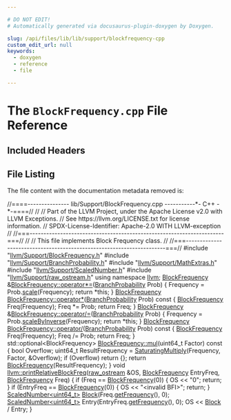 ```yaml
---

# DO NOT EDIT!
# Automatically generated via docusaurus-plugin-doxygen by Doxygen.

slug: /api/files/lib/lib/support/blockfrequency-cpp
custom_edit_url: null
keywords:
  - doxygen
  - reference
  - file

---
```





# The `BlockFrequency.cpp` File Reference

<DoxygenPage pluginConfig={pluginConfig}>



## Included Headers

<IncludesList>
<IncludesListItem
  filePath="llvm/Support/BlockFrequency.h"
  permalink="/docs/api/files/include/include/llvm/include/llvm/support/blockfrequency-h"
  isLocal="true" />
<IncludesListItem
  filePath="llvm/Support/BranchProbability.h"
  permalink="/docs/api/files/include/include/llvm/include/llvm/support/branchprobability-h"
  isLocal="true" />
<IncludesListItem
  filePath="llvm/Support/MathExtras.h"
  permalink="/docs/api/files/include/include/llvm/include/llvm/support/mathextras-h"
  isLocal="true" />
<IncludesListItem
  filePath="llvm/Support/ScaledNumber.h"
  permalink="/docs/api/files/include/include/llvm/include/llvm/support/scalednumber-h"
  isLocal="true" />
<IncludesListItem
  filePath="llvm/Support/raw_ostream.h"
  permalink="/docs/api/files/include/include/llvm/include/llvm/support/raw-ostream-h"
  isLocal="true" />
</IncludesList>


## File Listing

The file content with the documentation metadata removed is:

<ProgramListing>

<Link id="l00001" /><CodeLine lineNumber="1"><Highlight kind="comment">//====--------------- lib/Support/BlockFrequency.cpp -----------&#42;- C++ -&#42;-====//</Highlight><Highlight kind="normal"></Highlight></CodeLine>
<Link id="l00002" /><CodeLine lineNumber="2"><Highlight kind="normal"></Highlight><Highlight kind="comment">//</Highlight><Highlight kind="normal"></Highlight></CodeLine>
<Link id="l00003" /><CodeLine lineNumber="3"><Highlight kind="normal"></Highlight><Highlight kind="comment">// Part of the LLVM Project, under the Apache License v2.0 with LLVM Exceptions.</Highlight><Highlight kind="normal"></Highlight></CodeLine>
<Link id="l00004" /><CodeLine lineNumber="4"><Highlight kind="normal"></Highlight><Highlight kind="comment">// See https://llvm.org/LICENSE.txt for license information.</Highlight><Highlight kind="normal"></Highlight></CodeLine>
<Link id="l00005" /><CodeLine lineNumber="5"><Highlight kind="normal"></Highlight><Highlight kind="comment">// SPDX-License-Identifier: Apache-2.0 WITH LLVM-exception</Highlight><Highlight kind="normal"></Highlight></CodeLine>
<Link id="l00006" /><CodeLine lineNumber="6"><Highlight kind="normal"></Highlight><Highlight kind="comment">//</Highlight><Highlight kind="normal"></Highlight></CodeLine>
<Link id="l00007" /><CodeLine lineNumber="7"><Highlight kind="normal"></Highlight><Highlight kind="comment">//===----------------------------------------------------------------------===//</Highlight><Highlight kind="normal"></Highlight></CodeLine>
<Link id="l00008" /><CodeLine lineNumber="8"><Highlight kind="normal"></Highlight><Highlight kind="comment">//</Highlight><Highlight kind="normal"></Highlight></CodeLine>
<Link id="l00009" /><CodeLine lineNumber="9"><Highlight kind="normal"></Highlight><Highlight kind="comment">// This file implements Block Frequency class.</Highlight><Highlight kind="normal"></Highlight></CodeLine>
<Link id="l00010" /><CodeLine lineNumber="10"><Highlight kind="normal"></Highlight><Highlight kind="comment">//</Highlight><Highlight kind="normal"></Highlight></CodeLine>
<Link id="l00011" /><CodeLine lineNumber="11"><Highlight kind="normal"></Highlight><Highlight kind="comment">//===----------------------------------------------------------------------===//</Highlight><Highlight kind="normal"></Highlight></CodeLine>
<Link id="l00012" /><CodeLine lineNumber="12"><Highlight kind="normal"></Highlight></CodeLine>
<Link id="l00013" /><CodeLine lineNumber="13"><Highlight kind="normal"></Highlight><Highlight kind="preprocessor">#include &quot;<a href="/docs/api/files/include/include/llvm/include/llvm/support/blockfrequency-h">llvm/Support/BlockFrequency.h</a>&quot;</Highlight><Highlight kind="normal"></Highlight></CodeLine>
<Link id="l00014" /><CodeLine lineNumber="14"><Highlight kind="normal"></Highlight><Highlight kind="preprocessor">#include &quot;<a href="/docs/api/files/include/include/llvm/include/llvm/support/branchprobability-h">llvm/Support/BranchProbability.h</a>&quot;</Highlight><Highlight kind="normal"></Highlight></CodeLine>
<Link id="l00015" /><CodeLine lineNumber="15"><Highlight kind="normal"></Highlight><Highlight kind="preprocessor">#include &quot;<a href="/docs/api/files/include/include/llvm/include/llvm/support/mathextras-h">llvm/Support/MathExtras.h</a>&quot;</Highlight><Highlight kind="normal"></Highlight></CodeLine>
<Link id="l00016" /><CodeLine lineNumber="16"><Highlight kind="normal"></Highlight><Highlight kind="preprocessor">#include &quot;<a href="/docs/api/files/include/include/llvm/include/llvm/support/scalednumber-h">llvm/Support/ScaledNumber.h</a>&quot;</Highlight><Highlight kind="normal"></Highlight></CodeLine>
<Link id="l00017" /><CodeLine lineNumber="17"><Highlight kind="normal"></Highlight><Highlight kind="preprocessor">#include &quot;<a href="/docs/api/files/include/include/llvm/include/llvm/support/raw-ostream-h">llvm/Support/raw&#95;ostream.h</a>&quot;</Highlight><Highlight kind="normal"></Highlight></CodeLine>
<Link id="l00018" /><CodeLine lineNumber="18"><Highlight kind="normal"></Highlight></CodeLine>
<Link id="l00019" /><CodeLine lineNumber="19"><Highlight kind="normal"></Highlight><Highlight kind="keyword">using namespace </Highlight><Highlight kind="normal"><a href="/docs/api/namespaces/llvm">llvm</a>;</Highlight></CodeLine>
<Link id="l00020" /><CodeLine lineNumber="20"><Highlight kind="normal"></Highlight></CodeLine>
<Link id="l00021" /><CodeLine lineNumber="21" lineLink="/docs/api/classes/llvm/blockfrequency/#af3d21db88053efddb1fab40325f88fe3"><Highlight kind="normal"><a href="/docs/api/classes/llvm/blockfrequency/#ae7f6692748a6f136c949352de096a4cd">BlockFrequency</a> &amp;<a href="/docs/api/classes/llvm/blockfrequency/#af3d21db88053efddb1fab40325f88fe3">BlockFrequency::operator&#42;=</a>(<a href="/docs/api/classes/llvm/branchprobability">BranchProbability</a> Prob) &#123;</Highlight></CodeLine>
<Link id="l00022" /><CodeLine lineNumber="22"><Highlight kind="normal">  Frequency = Prob.<a href="/docs/api/classes/llvm/branchprobability/#a9ccfc22b308af94572ad6843ecc21055">scale</a>(Frequency);</Highlight></CodeLine>
<Link id="l00023" /><CodeLine lineNumber="23"><Highlight kind="normal">  </Highlight><Highlight kind="keywordflow">return</Highlight><Highlight kind="normal"> &#42;</Highlight><Highlight kind="keyword">this</Highlight><Highlight kind="normal">;</Highlight></CodeLine>
<Link id="l00024" /><CodeLine lineNumber="24"><Highlight kind="normal">&#125;</Highlight></CodeLine>
<Link id="l00025" /><CodeLine lineNumber="25"><Highlight kind="normal"></Highlight></CodeLine>
<Link id="l00026" /><CodeLine lineNumber="26" lineLink="/docs/api/classes/llvm/blockfrequency/#ab81f3ce1ca68468d20391910b841a78b"><Highlight kind="normal"><a href="/docs/api/classes/llvm/blockfrequency/#ae7f6692748a6f136c949352de096a4cd">BlockFrequency</a> <a href="/docs/api/classes/llvm/blockfrequency/#ab81f3ce1ca68468d20391910b841a78b">BlockFrequency::operator&#42;</a>(<a href="/docs/api/classes/llvm/branchprobability">BranchProbability</a> Prob)</Highlight><Highlight kind="keyword"> const </Highlight><Highlight kind="normal">&#123;</Highlight></CodeLine>
<Link id="l00027" /><CodeLine lineNumber="27"><Highlight kind="normal">  <a href="/docs/api/classes/llvm/blockfrequency/#ae7f6692748a6f136c949352de096a4cd">BlockFrequency</a> Freq(Frequency);</Highlight></CodeLine>
<Link id="l00028" /><CodeLine lineNumber="28"><Highlight kind="normal">  Freq &#42;= Prob;</Highlight></CodeLine>
<Link id="l00029" /><CodeLine lineNumber="29"><Highlight kind="normal">  </Highlight><Highlight kind="keywordflow">return</Highlight><Highlight kind="normal"> Freq;</Highlight></CodeLine>
<Link id="l00030" /><CodeLine lineNumber="30"><Highlight kind="normal">&#125;</Highlight></CodeLine>
<Link id="l00031" /><CodeLine lineNumber="31"><Highlight kind="normal"></Highlight></CodeLine>
<Link id="l00032" /><CodeLine lineNumber="32" lineLink="/docs/api/classes/llvm/blockfrequency/#af724ffc512f3dc4374e71297186cf191"><Highlight kind="normal"><a href="/docs/api/classes/llvm/blockfrequency/#ae7f6692748a6f136c949352de096a4cd">BlockFrequency</a> &amp;<a href="/docs/api/classes/llvm/blockfrequency/#af724ffc512f3dc4374e71297186cf191">BlockFrequency::operator/=</a>(<a href="/docs/api/classes/llvm/branchprobability">BranchProbability</a> Prob) &#123;</Highlight></CodeLine>
<Link id="l00033" /><CodeLine lineNumber="33"><Highlight kind="normal">  Frequency = Prob.<a href="/docs/api/classes/llvm/branchprobability/#a654bfa34e440912fecad8a6bd989d992">scaleByInverse</a>(Frequency);</Highlight></CodeLine>
<Link id="l00034" /><CodeLine lineNumber="34"><Highlight kind="normal">  </Highlight><Highlight kind="keywordflow">return</Highlight><Highlight kind="normal"> &#42;</Highlight><Highlight kind="keyword">this</Highlight><Highlight kind="normal">;</Highlight></CodeLine>
<Link id="l00035" /><CodeLine lineNumber="35"><Highlight kind="normal">&#125;</Highlight></CodeLine>
<Link id="l00036" /><CodeLine lineNumber="36"><Highlight kind="normal"></Highlight></CodeLine>
<Link id="l00037" /><CodeLine lineNumber="37" lineLink="/docs/api/classes/llvm/blockfrequency/#a35b52f21370e519580f95513178e682c"><Highlight kind="normal"><a href="/docs/api/classes/llvm/blockfrequency/#ae7f6692748a6f136c949352de096a4cd">BlockFrequency</a> <a href="/docs/api/classes/llvm/blockfrequency/#a35b52f21370e519580f95513178e682c">BlockFrequency::operator/</a>(<a href="/docs/api/classes/llvm/branchprobability">BranchProbability</a> Prob)</Highlight><Highlight kind="keyword"> const </Highlight><Highlight kind="normal">&#123;</Highlight></CodeLine>
<Link id="l00038" /><CodeLine lineNumber="38"><Highlight kind="normal">  <a href="/docs/api/classes/llvm/blockfrequency/#ae7f6692748a6f136c949352de096a4cd">BlockFrequency</a> Freq(Frequency);</Highlight></CodeLine>
<Link id="l00039" /><CodeLine lineNumber="39"><Highlight kind="normal">  Freq /= Prob;</Highlight></CodeLine>
<Link id="l00040" /><CodeLine lineNumber="40"><Highlight kind="normal">  </Highlight><Highlight kind="keywordflow">return</Highlight><Highlight kind="normal"> Freq;</Highlight></CodeLine>
<Link id="l00041" /><CodeLine lineNumber="41"><Highlight kind="normal">&#125;</Highlight></CodeLine>
<Link id="l00042" /><CodeLine lineNumber="42"><Highlight kind="normal"></Highlight></CodeLine>
<Link id="l00043" /><CodeLine lineNumber="43" lineLink="/docs/api/classes/llvm/blockfrequency/#a822c8d45c2ef32b52c93ea433f7c4659"><Highlight kind="normal">std::optional&lt;BlockFrequency&gt; <a href="/docs/api/classes/llvm/blockfrequency/#a822c8d45c2ef32b52c93ea433f7c4659">BlockFrequency::mul</a>(uint64&#95;t Factor)</Highlight><Highlight kind="keyword"> const </Highlight><Highlight kind="normal">&#123;</Highlight></CodeLine>
<Link id="l00044" /><CodeLine lineNumber="44"><Highlight kind="normal">  </Highlight><Highlight kind="keywordtype">bool</Highlight><Highlight kind="normal"> Overflow;</Highlight></CodeLine>
<Link id="l00045" /><CodeLine lineNumber="45"><Highlight kind="normal">  uint64&#95;t ResultFrequency = <a href="/docs/api/namespaces/llvm/#aa6c35ac16c3c23e443f27a025d7a1597">SaturatingMultiply</a>(Frequency, Factor, &amp;Overflow);</Highlight></CodeLine>
<Link id="l00046" /><CodeLine lineNumber="46"><Highlight kind="normal">  </Highlight><Highlight kind="keywordflow">if</Highlight><Highlight kind="normal"> (Overflow)</Highlight></CodeLine>
<Link id="l00047" /><CodeLine lineNumber="47"><Highlight kind="normal">    </Highlight><Highlight kind="keywordflow">return</Highlight><Highlight kind="normal"> &#123;&#125;;</Highlight></CodeLine>
<Link id="l00048" /><CodeLine lineNumber="48"><Highlight kind="normal">  </Highlight><Highlight kind="keywordflow">return</Highlight><Highlight kind="normal"> <a href="/docs/api/classes/llvm/blockfrequency/#ae7f6692748a6f136c949352de096a4cd">BlockFrequency</a>(ResultFrequency);</Highlight></CodeLine>
<Link id="l00049" /><CodeLine lineNumber="49"><Highlight kind="normal">&#125;</Highlight></CodeLine>
<Link id="l00050" /><CodeLine lineNumber="50"><Highlight kind="normal"></Highlight></CodeLine>
<Link id="l00051" /><CodeLine lineNumber="51" lineLink="/docs/api/namespaces/llvm/#ac4d074876aec87f462a07b2999827758"><Highlight kind="normal"></Highlight><Highlight kind="keywordtype">void</Highlight><Highlight kind="normal"> <a href="/docs/api/namespaces/llvm/#ac4d074876aec87f462a07b2999827758">llvm::printRelativeBlockFreq</a>(<a href="/docs/api/classes/llvm/raw-ostream">raw&#95;ostream</a> &amp;OS, <a href="/docs/api/classes/llvm/blockfrequency">BlockFrequency</a> EntryFreq,</Highlight></CodeLine>
<Link id="l00052" /><CodeLine lineNumber="52"><Highlight kind="normal">                                  <a href="/docs/api/classes/llvm/blockfrequency">BlockFrequency</a> Freq) &#123;</Highlight></CodeLine>
<Link id="l00053" /><CodeLine lineNumber="53"><Highlight kind="normal">  </Highlight><Highlight kind="keywordflow">if</Highlight><Highlight kind="normal"> (Freq == <a href="/docs/api/classes/llvm/blockfrequency">BlockFrequency</a>(0)) &#123;</Highlight></CodeLine>
<Link id="l00054" /><CodeLine lineNumber="54"><Highlight kind="normal">    OS &lt;&lt; </Highlight><Highlight kind="stringliteral">&quot;0&quot;</Highlight><Highlight kind="normal">;</Highlight></CodeLine>
<Link id="l00055" /><CodeLine lineNumber="55"><Highlight kind="normal">    </Highlight><Highlight kind="keywordflow">return</Highlight><Highlight kind="normal">;</Highlight></CodeLine>
<Link id="l00056" /><CodeLine lineNumber="56"><Highlight kind="normal">  &#125;</Highlight></CodeLine>
<Link id="l00057" /><CodeLine lineNumber="57"><Highlight kind="normal">  </Highlight><Highlight kind="keywordflow">if</Highlight><Highlight kind="normal"> (EntryFreq == <a href="/docs/api/classes/llvm/blockfrequency">BlockFrequency</a>(0)) &#123;</Highlight></CodeLine>
<Link id="l00058" /><CodeLine lineNumber="58"><Highlight kind="normal">    OS &lt;&lt; </Highlight><Highlight kind="stringliteral">&quot;&lt;invalid BFI&gt;&quot;</Highlight><Highlight kind="normal">;</Highlight></CodeLine>
<Link id="l00059" /><CodeLine lineNumber="59"><Highlight kind="normal">    </Highlight><Highlight kind="keywordflow">return</Highlight><Highlight kind="normal">;</Highlight></CodeLine>
<Link id="l00060" /><CodeLine lineNumber="60"><Highlight kind="normal">  &#125;</Highlight></CodeLine>
<Link id="l00061" /><CodeLine lineNumber="61"><Highlight kind="normal">  <a href="/docs/api/classes/llvm/scalednumber">ScaledNumber&lt;uint64&#95;t&gt;</a> <a href="/docs/api/namespaces/llvm/#a0e00fad9c34de40b1e31f3aa6f8e024cae1e4c8c9ccd9fc39c391da4bcd093fb2">Block</a>(Freq.<a href="/docs/api/classes/llvm/blockfrequency/#a8e9ed6b20c2503f66f1fd0725297aedc">getFrequency</a>(), 0);</Highlight></CodeLine>
<Link id="l00062" /><CodeLine lineNumber="62"><Highlight kind="normal">  <a href="/docs/api/classes/llvm/scalednumber">ScaledNumber&lt;uint64&#95;t&gt;</a> Entry(EntryFreq.<a href="/docs/api/classes/llvm/blockfrequency/#a8e9ed6b20c2503f66f1fd0725297aedc">getFrequency</a>(), 0);</Highlight></CodeLine>
<Link id="l00063" /><CodeLine lineNumber="63"><Highlight kind="normal">  OS &lt;&lt; <a href="/docs/api/namespaces/llvm/#a0e00fad9c34de40b1e31f3aa6f8e024cae1e4c8c9ccd9fc39c391da4bcd093fb2">Block</a> / Entry;</Highlight></CodeLine>
<Link id="l00064" /><CodeLine lineNumber="64"><Highlight kind="normal">&#125;</Highlight></CodeLine>

</ProgramListing>


</DoxygenPage>
